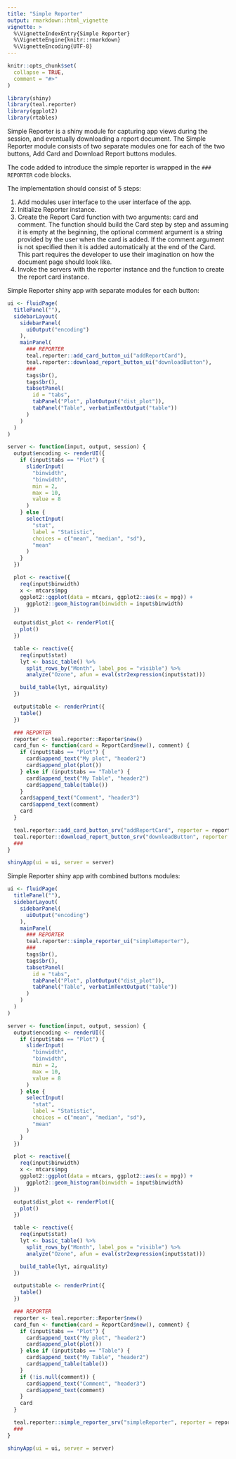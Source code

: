 ```yaml
---
title: "Simple Reporter"
output: rmarkdown::html_vignette
vignette: >
  %\VignetteIndexEntry{Simple Reporter}
  %\VignetteEngine{knitr::rmarkdown}
  %\VignetteEncoding{UTF-8}
---
```


```r
knitr::opts_chunk$set(
  collapse = TRUE,
  comment = "#>"
)
```

```r
library(shiny)
library(teal.reporter)
library(ggplot2)
library(rtables)
```

Simple Reporter is a shiny module for capturing app views during the session, and eventually downloading a report document.
The Simple Reporter module consists of two separate modules one for each of the two buttons, Add Card and Download Report buttons modules.

The code added to introduce the simple reporter is wrapped in the `### REPORTER` code blocks.

The implementation should consist of 5 steps:

1. Add modules user interface to the user interface of the app.
2. Initialize Reporter instance.
3. Create the Report Card function with two arguments: card and comment.
The function should build the Card step by step and assuming it is empty at the beginning,
the optional comment argument is a string provided by the user when the card is added.
If the comment argument is not specified then it is added automatically at the end of the Card.
This part requires the developer to use their imagination on how the document page should look like. 
4. Invoke the servers with the reporter instance and the function to create the report card instance.

Simple Reporter shiny app with separate modules for each button:

```r
ui <- fluidPage(
  titlePanel(""),
  sidebarLayout(
    sidebarPanel(
      uiOutput("encoding")
    ),
    mainPanel(
      ### REPORTER
      teal.reporter::add_card_button_ui("addReportCard"),
      teal.reporter::download_report_button_ui("downloadButton"),
      ###
      tags$br(),
      tags$br(),
      tabsetPanel(
        id = "tabs",
        tabPanel("Plot", plotOutput("dist_plot")),
        tabPanel("Table", verbatimTextOutput("table"))
      )
    )
  )
)

server <- function(input, output, session) {
  output$encoding <- renderUI({
    if (input$tabs == "Plot") {
      sliderInput(
        "binwidth",
        "binwidth",
        min = 2,
        max = 10,
        value = 8
      )
    } else {
      selectInput(
        "stat",
        label = "Statistic",
        choices = c("mean", "median", "sd"),
        "mean"
      )
    }
  })

  plot <- reactive({
    req(input$binwidth)
    x <- mtcars$mpg
    ggplot2::ggplot(data = mtcars, ggplot2::aes(x = mpg)) +
      ggplot2::geom_histogram(binwidth = input$binwidth)
  })

  output$dist_plot <- renderPlot({
    plot()
  })

  table <- reactive({
    req(input$stat)
    lyt <- basic_table() %>%
      split_rows_by("Month", label_pos = "visible") %>%
      analyze("Ozone", afun = eval(str2expression(input$stat)))

    build_table(lyt, airquality)
  })

  output$table <- renderPrint({
    table()
  })

  ### REPORTER
  reporter <- teal.reporter::Reporter$new()
  card_fun <- function(card = ReportCard$new(), comment) {
    if (input$tabs == "Plot") {
      card$append_text("My plot", "header2")
      card$append_plot(plot())
    } else if (input$tabs == "Table") {
      card$append_text("My Table", "header2")
      card$append_table(table())
    }
    card$append_text("Comment", "header3")
    card$append_text(comment)
    card
  }

  teal.reporter::add_card_button_srv("addReportCard", reporter = reporter, card_fun = card_fun)
  teal.reporter::download_report_button_srv("downloadButton", reporter = reporter)
  ###
}

shinyApp(ui = ui, server = server)
```

Simple Reporter shiny app with combined buttons modules:

```r
ui <- fluidPage(
  titlePanel(""),
  sidebarLayout(
    sidebarPanel(
      uiOutput("encoding")
    ),
    mainPanel(
      ### REPORTER
      teal.reporter::simple_reporter_ui("simpleReporter"),
      ###
      tags$br(),
      tags$br(),
      tabsetPanel(
        id = "tabs",
        tabPanel("Plot", plotOutput("dist_plot")),
        tabPanel("Table", verbatimTextOutput("table"))
      )
    )
  )
)

server <- function(input, output, session) {
  output$encoding <- renderUI({
    if (input$tabs == "Plot") {
      sliderInput(
        "binwidth",
        "binwidth",
        min = 2,
        max = 10,
        value = 8
      )
    } else {
      selectInput(
        "stat",
        label = "Statistic",
        choices = c("mean", "median", "sd"),
        "mean"
      )
    }
  })

  plot <- reactive({
    req(input$binwidth)
    x <- mtcars$mpg
    ggplot2::ggplot(data = mtcars, ggplot2::aes(x = mpg)) +
      ggplot2::geom_histogram(binwidth = input$binwidth)
  })

  output$dist_plot <- renderPlot({
    plot()
  })

  table <- reactive({
    req(input$stat)
    lyt <- basic_table() %>%
      split_rows_by("Month", label_pos = "visible") %>%
      analyze("Ozone", afun = eval(str2expression(input$stat)))

    build_table(lyt, airquality)
  })

  output$table <- renderPrint({
    table()
  })

  ### REPORTER
  reporter <- teal.reporter::Reporter$new()
  card_fun <- function(card = ReportCard$new(), comment) {
    if (input$tabs == "Plot") {
      card$append_text("My plot", "header2")
      card$append_plot(plot())
    } else if (input$tabs == "Table") {
      card$append_text("My Table", "header2")
      card$append_table(table())
    }
    if (!is.null(comment)) {
      card$append_text("Comment", "header3")
      card$append_text(comment)
    }
    card
  }

  teal.reporter::simple_reporter_srv("simpleReporter", reporter = reporter, card_fun = card_fun)
  ###
}

shinyApp(ui = ui, server = server)
```

